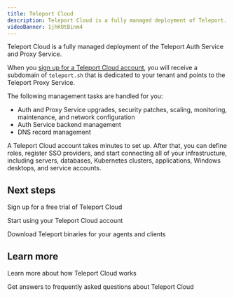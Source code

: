 ```yaml
---
title: Teleport Cloud
description: Teleport Cloud is a fully managed deployment of Teleport.
videoBanner: 1jhKOtBinm4
---
```


Teleport Cloud is a fully managed deployment of the Teleport Auth Service and
Proxy Service. 

When you [sign up for a Teleport Cloud account](https://goteleport.com/signup/), you will receive a subdomain of
`teleport.sh` that is dedicated to your tenant and points to the Teleport Proxy
Service. 

The following management tasks are handled for you:

- Auth and Proxy Service upgrades, security patches, scaling, monitoring,
  maintenance, and network configuration
- Auth Service backend management
- DNS record management

A Teleport Cloud account takes minutes to set up. After that, you can define
roles, register SSO providers, and start connecting all of your infrastructure,
including servers, databases, Kubernetes clusters, applications, Windows
desktops, and service accounts.

## Next steps

<TileSet>
<Tile icon="cloud" title="Sign up" href="https://goteleport.com/signup/">

Sign up for a free trial of Teleport Cloud

</Tile>
<Tile icon="cloud" title="Get started" href="./getting-started.mdx/?scope=cloud">

Start using your Teleport Cloud account

</Tile>
<Tile icon="cloud" title="Download Teleport" href="./downloads.mdx">

Download Teleport binaries for your agents and clients

</Tile>
</TileSet>

## Learn more

<TileSet>
<Tile icon="cloud" title="Architecture" href="./architecture.mdx">

Learn more about how Teleport Cloud works

</Tile>
<Tile icon="cloud" title="FAQ" href="./faq.mdx">

Get answers to frequently asked questions about Teleport Cloud

</Tile>
</TileSet>
